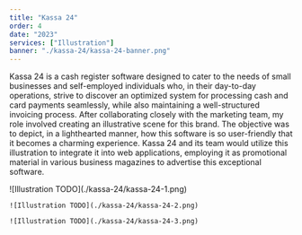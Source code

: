 ```yaml
---
title: "Kassa 24"
order: 4
date: "2023"
services: ["Illustration"]
banner: "./kassa-24/kassa-24-banner.png"
---
```


Kassa 24 is a cash register software designed to cater to the needs of small
businesses and self-employed individuals who, in their day-to-day operations,
strive to discover an optimized system for processing cash and card payments
seamlessly, while also maintaining a well-structured invoicing process. After
collaborating closely with the marketing team, my role involved creating an
illustrative scene for this brand. The objective was to depict, in a
lighthearted manner, how this software is so user-friendly that it becomes a
charming experience. Kassa 24 and its team would utilize this illustration to
integrate it into web applications, employing it as promotional material in
various business magazines to advertise this exceptional software.

<Illustrations>
    ![Illustration TODO](./kassa-24/kassa-24-1.png)

    ![Illustration TODO](./kassa-24/kassa-24-2.png)

    ![Illustration TODO](./kassa-24/kassa-24-3.png)
</Illustrations>

